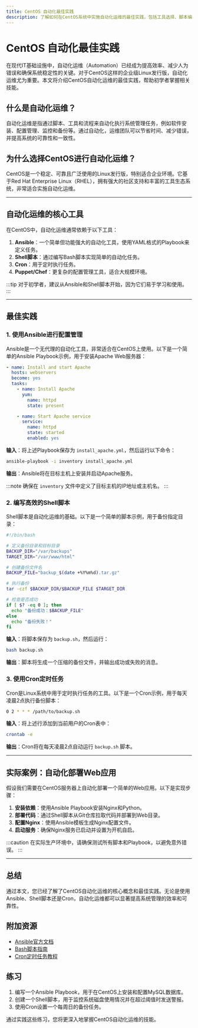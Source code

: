 ```yaml
---
title: CentOS 自动化最佳实践
description: 了解如何在CentOS系统中实施自动化运维的最佳实践，包括工具选择、脚本编写和实际应用场景。
---
```


# CentOS 自动化最佳实践

在现代IT基础设施中，自动化运维（Automation）已经成为提高效率、减少人为错误和确保系统稳定性的关键。对于CentOS这样的企业级Linux发行版，自动化运维尤为重要。本文将介绍CentOS自动化运维的最佳实践，帮助初学者掌握相关技能。

## 什么是自动化运维？

自动化运维是指通过脚本、工具和流程来自动化执行系统管理任务，例如软件安装、配置管理、监控和备份等。通过自动化，运维团队可以节省时间、减少错误，并提高系统的可靠性和一致性。

## 为什么选择CentOS进行自动化运维？

CentOS是一个稳定、可靠且广泛使用的Linux发行版，特别适合企业环境。它基于Red Hat Enterprise Linux（RHEL），拥有强大的社区支持和丰富的工具生态系统，非常适合实施自动化运维。

---

## 自动化运维的核心工具

在CentOS中，自动化运维通常依赖于以下工具：

1. **Ansible**：一个简单但功能强大的自动化工具，使用YAML格式的Playbook来定义任务。
2. **Shell脚本**：通过编写Bash脚本实现简单的自动化任务。
3. **Cron**：用于定时执行任务。
4. **Puppet/Chef**：更复杂的配置管理工具，适合大规模环境。

:::tip
对于初学者，建议从Ansible和Shell脚本开始，因为它们易于学习和使用。
:::

---

## 最佳实践

### 1. 使用Ansible进行配置管理

Ansible是一个无代理的自动化工具，非常适合在CentOS上使用。以下是一个简单的Ansible Playbook示例，用于安装Apache Web服务器：

```yaml
- name: Install and start Apache
  hosts: webservers
  become: yes
  tasks:
    - name: Install Apache
      yum:
        name: httpd
        state: present

    - name: Start Apache service
      service:
        name: httpd
        state: started
        enabled: yes
```

**输入**：将上述Playbook保存为 `install_apache.yml`，然后运行以下命令：
```bash
ansible-playbook -i inventory install_apache.yml
```

**输出**：Ansible将在目标主机上安装并启动Apache服务。

:::note
确保在 `inventory` 文件中定义了目标主机的IP地址或主机名。
:::

### 2. 编写高效的Shell脚本

Shell脚本是自动化运维的基础。以下是一个简单的脚本示例，用于备份指定目录：

```bash
#!/bin/bash

# 定义备份目录和目标目录
BACKUP_DIR="/var/backups"
TARGET_DIR="/var/www/html"

# 创建备份文件名
BACKUP_FILE="backup_$(date +%Y%m%d).tar.gz"

# 执行备份
tar -czf $BACKUP_DIR/$BACKUP_FILE $TARGET_DIR

# 检查是否成功
if [ $? -eq 0 ]; then
  echo "备份成功：$BACKUP_FILE"
else
  echo "备份失败！"
fi
```

**输入**：将脚本保存为 `backup.sh`，然后运行：
```bash
bash backup.sh
```

**输出**：脚本将生成一个压缩的备份文件，并输出成功或失败的消息。

### 3. 使用Cron定时任务

Cron是Linux系统中用于定时执行任务的工具。以下是一个Cron示例，用于每天凌晨2点执行备份脚本：

```bash
0 2 * * * /path/to/backup.sh
```

**输入**：将上述行添加到当前用户的Cron表中：
```bash
crontab -e
```

**输出**：Cron将在每天凌晨2点自动运行 `backup.sh` 脚本。

---

## 实际案例：自动化部署Web应用

假设我们需要在CentOS服务器上自动化部署一个简单的Web应用。以下是实现步骤：

1. **安装依赖**：使用Ansible Playbook安装Nginx和Python。
2. **部署代码**：通过Shell脚本从Git仓库拉取代码并部署到Web目录。
3. **配置Nginx**：使用Ansible模板生成Nginx配置文件。
4. **启动服务**：确保Nginx服务已启动并设置为开机自启。

:::caution
在实际生产环境中，请确保测试所有脚本和Playbook，以避免意外错误。
:::

---

## 总结

通过本文，您已经了解了CentOS自动化运维的核心概念和最佳实践。无论是使用Ansible、Shell脚本还是Cron，自动化运维都可以显著提高系统管理的效率和可靠性。

## 附加资源

- [Ansible官方文档](https://docs.ansible.com/)
- [Bash脚本指南](https://www.gnu.org/software/bash/manual/)
- [Cron定时任务教程](https://www.ostechnix.com/a-beginners-guide-to-cron-jobs/)

## 练习

1. 编写一个Ansible Playbook，用于在CentOS上安装和配置MySQL数据库。
2. 创建一个Shell脚本，用于监控系统磁盘使用情况并在超过阈值时发送警报。
3. 使用Cron设置一个每周日的备份任务。

通过实践这些练习，您将更深入地掌握CentOS自动化运维的技能。